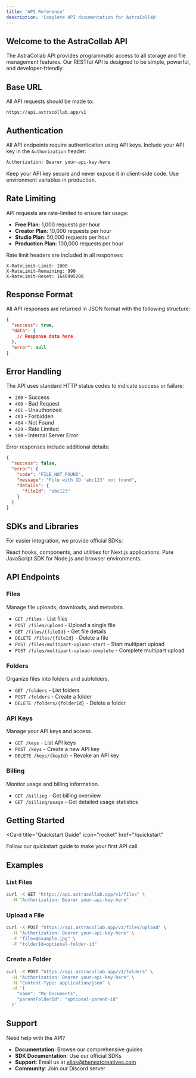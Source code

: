 ```yaml
---
title: 'API Reference'
description: 'Complete API documentation for AstraCollab'
---
```


## Welcome to the AstraCollab API

The AstraCollab API provides programmatic access to all storage and file management features. Our RESTful API is designed to be simple, powerful, and developer-friendly.

## Base URL

All API requests should be made to:

```
https://api.astracollab.app/v1
```

## Authentication

All API endpoints require authentication using API keys. Include your API key in the `Authorization` header:

```bash
Authorization: Bearer your-api-key-here
```

<Note>
  Keep your API key secure and never expose it in client-side code. Use environment variables in production.
</Note>

## Rate Limiting

API requests are rate-limited to ensure fair usage:

- **Free Plan**: 1,000 requests per hour
- **Creator Plan**: 10,000 requests per hour
- **Studio Plan**: 50,000 requests per hour
- **Production Plan**: 100,000 requests per hour

Rate limit headers are included in all responses:

```
X-RateLimit-Limit: 1000
X-RateLimit-Remaining: 999
X-RateLimit-Reset: 1640995200
```

## Response Format

All API responses are returned in JSON format with the following structure:

```json
{
  "success": true,
  "data": {
    // Response data here
  },
  "error": null
}
```

## Error Handling

The API uses standard HTTP status codes to indicate success or failure:

- `200` - Success
- `400` - Bad Request
- `401` - Unauthorized
- `403` - Forbidden
- `404` - Not Found
- `429` - Rate Limited
- `500` - Internal Server Error

Error responses include additional details:

```json
{
  "success": false,
  "error": {
    "code": "FILE_NOT_FOUND",
    "message": "File with ID 'abc123' not found",
    "details": {
      "fileId": "abc123"
    }
  }
}
```

## SDKs and Libraries

For easier integration, we provide official SDKs:

<Columns cols={2}>
  <Card
    title="Next.js SDK"
    icon="nextjs"
    href="/sdk/nextjs"
  >
    React hooks, components, and utilities for Next.js applications.
  </Card>
  <Card
    title="JavaScript SDK"
    icon="javascript"
    href="/sdk/javascript"
  >
    Pure JavaScript SDK for Node.js and browser environments.
  </Card>
</Columns>

## API Endpoints

### Files

Manage file uploads, downloads, and metadata.

- `GET /files` - List files
- `POST /files/upload` - Upload a single file
- `GET /files/{fileId}` - Get file details
- `DELETE /files/{fileId}` - Delete a file
- `POST /files/multipart-upload-start` - Start multipart upload
- `POST /files/multipart-upload-complete` - Complete multipart upload

### Folders

Organize files into folders and subfolders.

- `GET /folders` - List folders
- `POST /folders` - Create a folder
- `DELETE /folders/{folderId}` - Delete a folder

### API Keys

Manage your API keys and access.

- `GET /keys` - List API keys
- `POST /keys` - Create a new API key
- `DELETE /keys/{keyId}` - Revoke an API key

### Billing

Monitor usage and billing information.

- `GET /billing` - Get billing overview
- `GET /billing/usage` - Get detailed usage statistics

## Getting Started

<Card
  title="Quickstart Guide"
  icon="rocket"
  href="/quickstart"
>
  Follow our quickstart guide to make your first API call.
</Card>

## Examples

### List Files

```bash
curl -X GET "https://api.astracollab.app/v1/files" \
  -H "Authorization: Bearer your-api-key-here"
```

### Upload a File

```bash
curl -X POST "https://api.astracollab.app/v1/files/upload" \
  -H "Authorization: Bearer your-api-key-here" \
  -F "file=@example.jpg" \
  -F "folderId=optional-folder-id"
```

### Create a Folder

```bash
curl -X POST "https://api.astracollab.app/v1/folders" \
  -H "Authorization: Bearer your-api-key-here" \
  -H "Content-Type: application/json" \
  -d '{
    "name": "My Documents",
    "parentFolderId": "optional-parent-id"
  }'
```

## Support

Need help with the API?

- **Documentation**: Browse our comprehensive guides
- **SDK Documentation**: Use our official SDKs
- **Support**: Email us at elias@thenextcreatives.com
- **Community**: Join our Discord server

